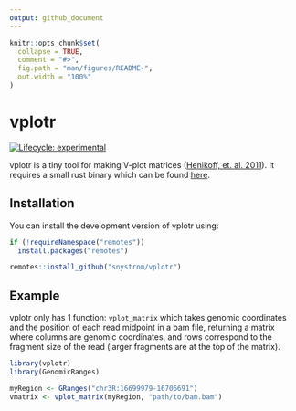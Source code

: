 ```yaml
---
output: github_document
---
```


<!-- README.md is generated from README.Rmd. Please edit that file -->

```r
knitr::opts_chunk$set(
  collapse = TRUE,
  comment = "#>",
  fig.path = "man/figures/README-",
  out.width = "100%"
)
```

# vplotr

<!-- badges: start -->
[![Lifecycle: experimental](https://img.shields.io/badge/lifecycle-experimental-orange.svg)](https://www.tidyverse.org/lifecycle/#experimental)
<!-- badges: end -->

vplotr is a tiny tool for making V-plot matrices ([Henikoff, et. al. 2011](https://www.pnas.org/content/108/45/18318)). It requires a small rust binary which can be found [here](https://github.com/snystrom/vplot).

## Installation

You can install the development version of vplotr using:

``` r
if (!requireNamespace("remotes"))
  install.packages("remotes")

remotes::install_github("snystrom/vplotr")
```

## Example

vplotr only has 1 function: `vplot_matrix` which takes genomic coordinates and
the position of each read midpoint in a bam file, returning a matrix where
columns are genomic coordinates, and rows correspond to the fragment size of the
read (larger fragments are at the top of the matrix).
```r
library(vplotr)
library(GenomicRanges)

myRegion <- GRanges("chr3R:16699979-16706691")
vmatrix <- vplot_matrix(myRegion, "path/to/bam.bam")

```

